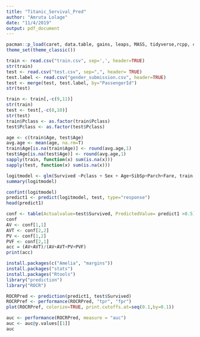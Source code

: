 ```yaml
---
title: "Titanic_Servival_Pred"
author: "Amruta Lolage"
date: "11/4/2019"
output: pdf_document
---
```


```r

pacman::p_load(caret, data.table, gains, leaps, MASS, tidyverse,rcpp, caTools)
theme_set(theme_classic())
```



```r
train <- read.csv("train.csv", sep=',', header=TRUE)
str(train)
test <- read.csv("test.csv", sep=",", header= TRUE)
test.label <- read.csv("gender_submission.csv", header=TRUE)
test <- merge(test, test.label, by="PassengerId")
str(test)
```



```r
train <- train[,-c(9,11)]
str(train)
test <- test[,-c(8,10)]
str(test)
train$Pclass <- as.factor(train$Pclass)
test$Pclass <- as.factor(test$Pclass)

```
```r
age <- c(train$Age, test$Age)
avg.age <- mean(age, na.rm=T)
train$Age[is.na(train$Age)] <- round(avg.age,1)
test$Age[is.na(test$Age)] <- round(avg.age,1)
sapply(train, function(x) sum(is.na(x)))
sapply(test, function(x) sum(is.na(x)))
```
```r
logitmodel <- glm(Survived ~Pclass + Sex + Age+SibSp+Parch+Fare, train, family='binomial')
summary(logitmodel)
```


```r

confint(logitmodel)
predict1 <- predict(logitmodel, test, type="response")
head(predict1)

conf <- table(Actualvalue=test$Survived, PredictedValue= predict1 >0.5)
conf
AV <- conf[1,1]
AVT <- conf[2,2]
PV <- conf[1,2]
PVF <- conf[2,1]
acc = (AV+AVT)/(AV+AVT+PV+PVF)
print(acc)

install.packages(c("Amelia", "margins"))
install.packages("stats")
install.packages("Rtools")
library("prediction")
library("ROCR")

ROCRPred <- prediction(predict1, test$Survived)
ROCRPref <- performance(ROCRPred, "tpr", "fpr")
plot(ROCRPref, colorize=TRUE, print.cutoffs.at=seq(0.1,by=0.1))

auc <- performance(ROCRPred, measure = "auc")
auc <- auc@y.values[[1]]
auc


```